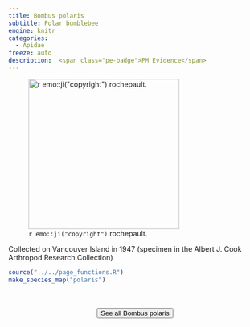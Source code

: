 ```yaml
---
title: Bombus polaris
subtitle: Polar bumblebee
engine: knitr
categories:
  - Apidae
freeze: auto
description:  <span class="pe-badge">PM Evidence</span>
---
```

![`r emo::ji("copyright")` rochepault.](https://inaturalist-open-data.s3.amazonaws.com/photos/294504218/large.jpg){height=300}

Collected on Vancouver Island in 1947 (specimen in the Albert J. Cook Arthropod Research Collection)



```r
source("../../page_functions.R")
make_species_map("polaris")
```
<br><br>
<center>


<a href="https://inaturalist.ca/observations?place_id=any&quality_grade=research&subview=map&taxon_id=452396"><button type="button" class="btn btn-secondary">See all Bombus polaris <i class="fa-solid fa-arrow-up-right-from-square"></i> </button></a>
</center>
